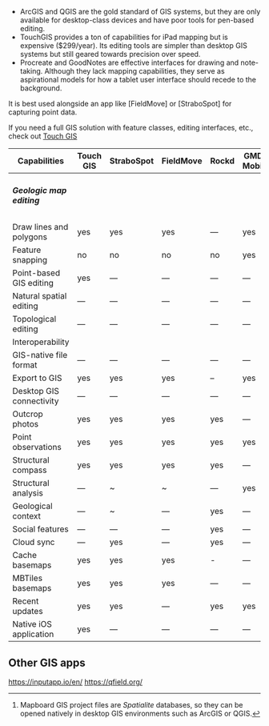 
- ArcGIS and QGIS are the gold standard of GIS systems, but they are only available for
  desktop-class devices and have poor tools for pen-based editing.
- TouchGIS provides a ton of capabilities for iPad mapping but is expensive ($299/year).
  Its editing tools are simpler than desktop GIS systems but still geared towards precision
  over speed.
- Procreate and GoodNotes are effective interfaces for drawing and note-taking. Although they
  lack mapping capabilities, they serve as aspirational models for how a tablet user
  interface should recede to the background.

It is best used alongside an app like [FieldMove] or [StraboSpot] for capturing point data.

If you need a full GIS solution with feature classes, editing interfaces, etc., check out
[Touch GIS]()

Capabilities | Touch GIS | StraboSpot | FieldMove | Rockd | GMDE Mobile | Mapboard GIS
-------------|-----------|------------|-----------|-------|-------------|-------------
<h5>Geologic map editing</h5> |
Draw lines and polygons | yes | yes | yes | — | yes | yes
Feature snapping | no | no | no | no | yes | yes
Point-based GIS editing | yes | — | — | — | — |— 
Natural spatial editing | — | — | — | — | — | yes
Topological editing | — | — | — | — | — | yes
Interoperability |
GIS-native file format | — | — | — | — | — | yes[^1]
Export to GIS | yes | yes | yes | – | yes | native 
Desktop GIS connectivity | — | — | — | — | — | yes
Outcrop photos | yes | yes | yes | yes | — |— 
Point observations | yes | yes | yes | yes | yes |— 
Structural compass | yes | yes | yes | yes | — |— 
Structural analysis | — | ~ | ~ | — | yes |— 
Geological context | — | ~ | — | yes | — |— 
Social features | — | — | — | yes | — |— 
Cloud sync | — | yes | — | yes | — | —*
Cache basemaps | yes | yes | yes | - | — | — | —*
MBTiles basemaps | yes | yes | yes | — | — | yes
Recent updates | yes | yes | — | yes | yes | yes
Native iOS application | yes | — | — | — | — | yes

[^1]: Mapboard GIS project files are *Spatialite* databases, so they can
be opened natively in desktop GIS environments such as ArcGIS or QGIS.

## Other GIS apps

https://inputapp.io/en/
https://qfield.org/


